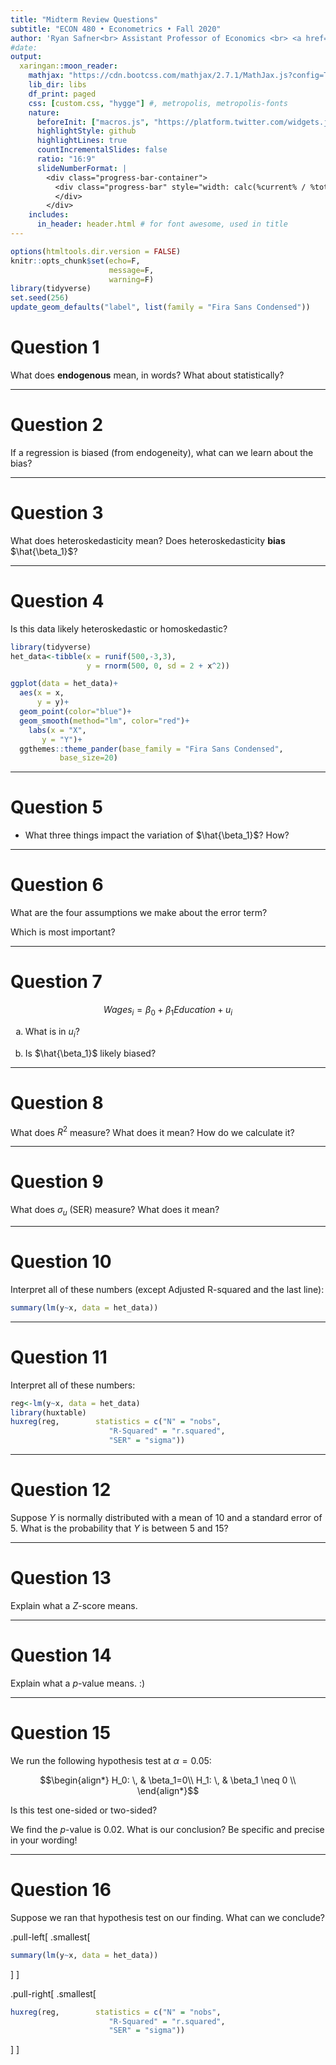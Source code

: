 ```yaml
---
title: "Midterm Review Questions"
subtitle: "ECON 480 • Econometrics • Fall 2020"
author: 'Ryan Safner<br> Assistant Professor of Economics <br> <a href="mailto:safner@hood.edu"><i class="fa fa-paper-plane fa-fw"></i>safner@hood.edu</a> <br> <a href="https://github.com/ryansafner/metricsF20"><i class="fa fa-github fa-fw"></i>ryansafner/metricsF20</a><br> <a href="https://metricsF20.classes.ryansafner.com"> <i class="fa fa-globe fa-fw"></i>metricsF20.classes.ryansafner.com</a><br>'
#date:
output:
  xaringan::moon_reader:
    mathjax: "https://cdn.bootcss.com/mathjax/2.7.1/MathJax.js?config=TeX-MML-AM_HTMLorMML" # rescales math with css changes https://github.com/yihui/xaringan/issues/143
    lib_dir: libs
    df_print: paged
    css: [custom.css, "hygge"] #, metropolis, metropolis-fonts
    nature:
      beforeInit: ["macros.js", "https://platform.twitter.com/widgets.js"] # first is for rescaling images , second is for embedding tweets, https://github.com/yihui/xaringan/issues/100
      highlightStyle: github
      highlightLines: true
      countIncrementalSlides: false
      ratio: "16:9"
      slideNumberFormat: |
        <div class="progress-bar-container">
          <div class="progress-bar" style="width: calc(%current% / %total% * 100%);">
          </div>
        </div>
    includes:
      in_header: header.html # for font awesome, used in title  
---
```


```r
options(htmltools.dir.version = FALSE)
knitr::opts_chunk$set(echo=F,
                      message=F,
                      warning=F)
library(tidyverse)
set.seed(256)
update_geom_defaults("label", list(family = "Fira Sans Condensed"))
```
# Question 1

What does **endogenous** mean, in words? What about statistically?

---

# Question 2

If a regression is biased (from endogeneity), what can we learn about the bias?

---

# Question 3

What does heteroskedasticity mean? Does heteroskedasticity **bias** $\hat{\beta_1}$?

---

# Question 4

Is this data likely heteroskedastic or homoskedastic?

```r
library(tidyverse)
het_data<-tibble(x = runif(500,-3,3),
                 y = rnorm(500, 0, sd = 2 + x^2))

ggplot(data = het_data)+
  aes(x = x,
      y = y)+
  geom_point(color="blue")+
  geom_smooth(method="lm", color="red")+
    labs(x = "X",
       y = "Y")+
  ggthemes::theme_pander(base_family = "Fira Sans Condensed",
           base_size=20)
```

---

# Question 5

- What three things impact the variation of $\hat{\beta_1}$? How?

---

# Question 6


What are the four assumptions we make about the error term?

Which is most important?

---

# Question 7

$$Wages_i=\beta_0+\beta_1Education+u_i$$

a. What is in $u_i$?

b. Is $\hat{\beta_1}$ likely biased?

---

# Question 8

What does $R^2$ measure? What does it mean? How do we calculate it?

---

# Question 9

What does $\sigma_u$ (SER) measure? What does it mean?

---

# Question 10

Interpret all of these numbers (except Adjusted R-squared and the last line): 

```r
summary(lm(y~x, data = het_data))
```

---

# Question 11

Interpret all of these numbers: 

```r
reg<-lm(y~x, data = het_data)
library(huxtable)
huxreg(reg,        statistics = c("N" = "nobs",
                      "R-Squared" = "r.squared",
                      "SER" = "sigma"))
```

---

# Question 12

Suppose $Y$ is normally distributed with a mean of 10 and a standard error of 5. What is the probability that $Y$ is between 5 and 15?

---

# Question 13

Explain what a $Z$-score means.

---

# Question 14

Explain what a $p$-value means. :) 

---

# Question 15

We run the following hypothesis test at $\alpha=0.05$: 

$$\begin{align*}
H_0: \, & \beta_1=0\\
H_1: \, & \beta_1 \neq 0 \\
\end{align*}$$

Is this test one-sided or two-sided? 

We find the $p$-value is 0.02. What is our conclusion? Be specific and precise in your wording!

---

# Question 16

Suppose we ran that hypothesis test on our finding. What can we conclude?

.pull-left[
.smallest[
```r
summary(lm(y~x, data = het_data))
```
]
]

.pull-right[
.smallest[
```r
huxreg(reg,        statistics = c("N" = "nobs",
                      "R-Squared" = "r.squared",
                      "SER" = "sigma"))
```
]
]